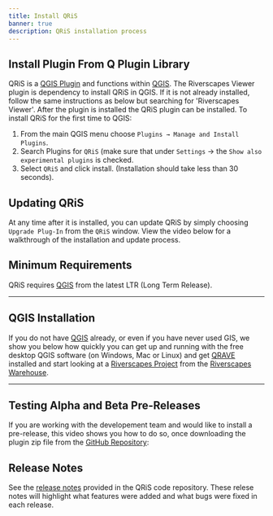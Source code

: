 ```yaml
---
title: Install QRiS
banner: true
description: QRiS installation process
---
```


## Install Plugin From Q Plugin Library

QRiS is a [QGIS Plugin](https://plugins.qgis.org) and functions within [QGIS](https://www.qgis.org/). 
The Riverscapes Viewer plugin is dependency to install QRiS in QGIS. If it is not already installed, follow the same instructions as below but searching for 'Riverscapes Viewer'. After the plugin is installed the QRiS plugin can be installed.
To install QRiS for the first time to QGIS: 

1. From the main QGIS menu choose `Plugins → Manage and Install Plugins`.
2. Search Plugins for `QRiS` (make sure that under `Settings` → the `Show also experimental plugins` is checked.
3. Select `QRiS` and click install. (Installation should take less than 30 seconds).

## Updating QRiS

At any time after it is installed, you can update QRiS by simply choosing `Upgrade Plug-In` from the `QRiS` window. View the video below for a walkthrough of the installation and update process. 

<YouTubeEmbed videoId="nWtqC4pHk24" />

## Minimum Requirements

QRiS requires [QGIS](https://qgis.org/) from the latest LTR (Long Term Release).

---------

## QGIS Installation

If you do not have [QGIS](https://qgis.org/) already, or even if you have never used GIS, we show you below how quickly you can get up and running with the free desktop QGIS software (on Windows, Mac or Linux) and get [QRAVE](https://rave.riverscapes.net/Download/install_qrave.html) installed and start looking at a [Riverscapes Project](https://riverscapes.net/Tools/Technical_Reference/Documentation_Standards/Riverscapes_Projects/) from the [Riverscapes Warehouse](https://data.riverscapes.net/).

<YouTubeEmbed videoId="iMxcyp2u4jc" />

---------

## Testing Alpha and Beta Pre-Releases

If you are working with the developement team and would like to install a pre-release, this video shows you how to do so, once downloading the plugin zip file from the [GitHub Repository](https://github.com/Riverscapes/QRiS/releases):

<YouTubeEmbed videoId="E4BTQhO3WsM" />

## Release Notes

See the [release notes](https://github.com/Riverscapes/QRiS/releases) provided in the QRiS code repository. These relese notes will highlight what features were added and what bugs were fixed in each release. 